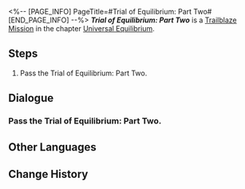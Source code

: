 <%-- [PAGE_INFO]
PageTitle=#Trial of Equilibrium: Part Two#
[END_PAGE_INFO] --%>
{{Stub|Dialogue.}}
{{Mission Infobox
|id            = 4020109
|title         = 
|image         = <!--Mission Trial of Equilibrium Part Two.png-->
|type          = Trailblaze
|event_name    = 
|chapter       = Universal Equilibrium
|requirements  = {{subst:void|<!--Unknown: {"Type":"Manual"}-->}}
|summary       = <!--official mission summary from Fate's Atlas-->
|characters    = Trailblazer
|startLocation = [[Jarilo-VI]] - [[Corridor of Fading Echoes]]
|world         = Jarilo-VI
|area          = Corridor of Fading Echoes
|prev          = 
|next          = 
|rewards       = 
}}
'''''Trial of Equilibrium: Part Two''''' is a [[Trailblaze Mission]] in the chapter [[Universal Equilibrium]].

==Steps==
# Pass the Trial of Equilibrium: Part Two.

<!--
==Gameplay Notes==

--><!--
==Trial Character==

-->
==Dialogue==
{{Stub Dialogue}}

===Pass the Trial of Equilibrium: Part Two.{{subst:void|<!--402010901-->}}===
{{Mission Description|type=trailblaze|location=Corridor of Fading Echoes|The Arbitrator's trial is here once again. You are already well aware of its content, format, pros, and cons, aren't you? Go then. For the sake of Equilibrium...}}
{{Dialogue Start}}
{{Dialogue End}}

==Other Languages==
{{Other Languages
|en   = Trial of Equilibrium: Part Two
|zhs  = 「均衡」的试炼•贰
|zht  = 「均衡」的試煉•貳
|ja   = 「均衡」の試練・弐
|ko   = 「균형」의 시련•2
|es   = Prueba del Equilibrio (II)
|fr   = Épreuve de l'Équilibre &mdash; Deuxième&nbsp;partie
|ru   = Испытание Равновесия II
|th   = บททดสอบแห่งความสมดุล - 2
|vi   = Rèn Luyện Cân Bằng-2
|de   = Prüfung der Balance&nbsp;– Zwei
|id   = Ujian "Equilibrium" (II)
|pt   = Prova do Equilíbrio: Parte Dois
}}

==Change History==
{{Change History|1.0}}
